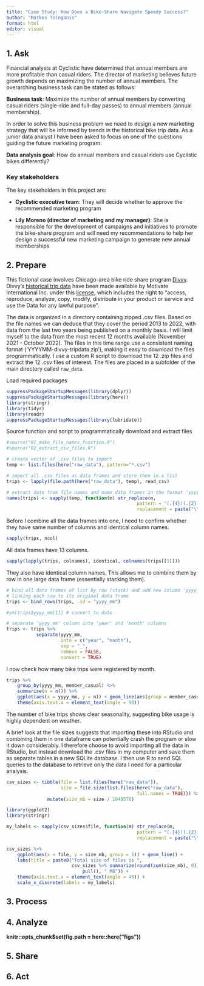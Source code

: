 ```yaml
---
title: "Case Study: How Does a Bike-Share Navigate Speedy Success?"
author: "Markos Tsinganis"
format: html
editor: visual
---
```


## 1. Ask

Financial analysts at Cyclistic have determined that annual members are more profitable than casual riders. The director of marketing believes future growth depends on maximizing the number of annual members. The overarching business task can be stated as follows:

**Business task**: Maximize the number of annual members by converting casual riders (single-ride and full-day passes) to annual members (annual membership).

In order to solve this business problem we need to design a new marketing strategy that will be informed by trends in the historical bike trip data. As a junior data analyst I have been asked to focus on one of the questions guiding the future marketing program:

**Data analysis goal**: How do annual members and casual riders use Cyclistic bikes differently?

### Key stakeholders

The key stakeholders in this project are:

-   **Cyclistic executive team**: They will decide whether to approve the recommended marketing program

-   **Lily Moreno (director of marketing and my manager)**: She is responsible for the development of campaigns and initiatives to promote the bike-share program and will need my recommendations to help her design a successful new marketing campaign to generate new annual memberships

## 2. Prepare

This fictional case involves Chicago-area bike ride share program [Divvy](https://divvybikes.com/). Divvy's [historical trip data](https://divvy-tripdata.s3.amazonaws.com/index.html) have been made available by Motivate International Inc. under this [license](https://ride.divvybikes.com/data-license-agreement), which includes the right to "access, reproduce, analyze, copy, modify, distribute in your product or service and use the Data for any lawful purpose".

The data is organized in a directory containing zipped .csv files. Based on the file names we can deduce that they cover the period 2013 to 2022, with data from the last two years being published on a monthly basis. I will limit myself to the data from the most recent 12 months available (November 2021 - October 2022). The files in this time range use a consistent naming format ('YYYYMM-divvy-tripdata.zip'), making it easy to download the files programmatically. I use a custom R script to download the 12 .zip files and extract the 12 .csv files of interest. The files are placed in a subfolder of the main directory called `raw_data`.

Load required packages

```r
suppressPackageStartupMessages(library(dplyr))
suppressPackageStartupMessages(library(here))
library(stringr)
library(tidyr)
library(readr)
suppressPackageStartupMessages(library(lubridate))
```

Source function and script to programmatically download and extract files

```r
#source("01_make_file_names_function.R")
#source("02_extract_csv_files.R")
```

```r
# create vector of .csv files to import
temp <- list.files(here("raw_data"), pattern="*.csv")

# import all .csv files as data frames and store them in a list
trips <- lapply(file.path(here("raw_data"), temp), read_csv)

# extract date from file names and name data frames in the format 'yyyy_mm'
names(trips) <- sapply(temp, function(m) str_replace(m,
                                                pattern = "(.{4})(.{2})(.*)",
                                                replacement = paste("\\1_\\2")))
```

Before I combine all the data frames into one, I need to confirm whether they have same number of columns and identical column names.

```r
sapply(trips, ncol)
```
All data frames have 13 columns.

```r
sapply(lapply(trips, colnames), identical, colnames(trips[[1]]))
```
They also have identical column names. This allows me to combine them by row in one large data frame (essentially stacking them).

```r
# bind all data frames of list by row (stack) and add new column 'yyyy_mm'
# linking each row to its original data frame
trips <- bind_rows(trips, .id = "yyyy_mm")

#ym(trips$yyyy_mm[1]) # convert to date

# separate 'yyyy_mm' column into 'year' and 'month' columns
trips <- trips %>% 
           separate(yyyy_mm,
                    into = c("year", "month"),
                    sep = "_",
                    remove = FALSE,
                    convert = TRUE)
```

I now check how many bike trips were registered by month.

```r
trips %>%
    group_by(yyyy_mm, member_casual) %>% 
    summarise(n = n()) %>% 
    ggplot(aes(x = yyyy_mm, y = n)) + geom_line(aes(group = member_casual)) +
    theme(axis.text.x = element_text(angle = 90))

```
The number of bike trips shows clear seasonality, suggesting bike usage is
highly dependent on weather.








A brief look at the file sizes suggests that importing these into RStudio and combining them in one dataframe can potentially crash the program or slow it down considerably. I therefore choose to avoid importing all the data in RStudio, but instead download the .csv files in my computer and save them as separate tables in a new SQLite database. I then use R to send SQL queries to the database to retrieve only the data I need for a particular analysis.

```r
csv_sizes <- tibble(file = list.files(here("raw_data")),
                    size = file.size(list.files(here("raw_data"),
                                                full.names = TRUE))) %>% 
               mutate(size_mb = size / 1048576)

library(ggplot2)
library(stringr)

my_labels <- sapply(csv_sizes$file, function(m) str_replace(m,
                                                pattern = "(.{4})(.{2})(.*)",
                                                replacement = paste("\\1-\\2")))

csv_sizes %>% 
    ggplot(aes(x = file, y = size_mb, group = 1)) + geom_line() +
    labs(title = paste0("Total size of files is ",
                        csv_sizes %>% summarize(round(sum(size_mb), 0)) %>% 
                            pull(), " MB")) +
    theme(axis.text.x = element_text(angle = 45)) +
    scale_x_discrete(labels = my_labels)


```

## 3. Process

## 4. Analyze

**knitr::opts_chunk\$set(fig.path = here::here("figs"))**

## 5. Share

## 6. Act
